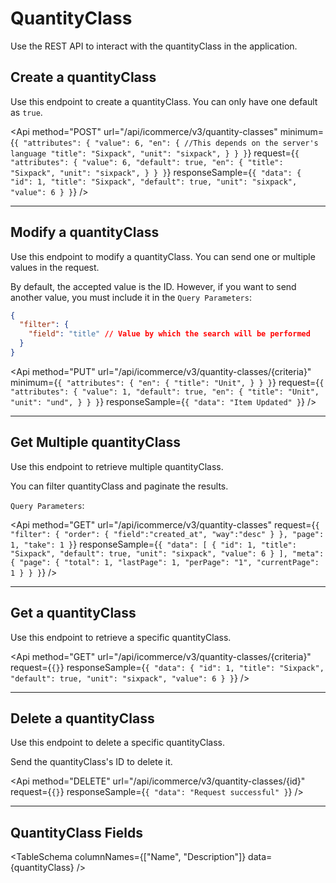 
# QuantityClass
Use the REST API to interact with the quantityClass in the application.

<InfoAboutRequest />
<Cache />

## Create a quantityClass
Use this endpoint to create a quantityClass. You can only have one default as `true`.

<Api
  method="POST"
  url="/api/icommerce/v3/quantity-classes"
  minimum={`{
  "attributes": {
    "value": 6,
    "en": { //This depends on the server's language
      "title": "Sixpack",
      "unit": "sixpack",
    }
  }
}`}
  request={`{
  "attributes": {
    "value": 6,
    "default": true,
    "en": {
      "title": "Sixpack",
      "unit": "sixpack",
    }
  }
}`}
  responseSample={`{
  "data": {
    "id": 1,
    "title": "Sixpack",
    "default": true,
    "unit": "sixpack",
    "value": 6
  }
}`}
/>

---
## Modify a quantityClass

Use this endpoint to modify a quantityClass. You can send one or multiple values in the request.

By default, the accepted value is the ID. However, if you want to send another value, you must include it in the `Query Parameters`:

```json
{
  "filter": {
    "field": "title" // Value by which the search will be performed
  }
}
```

<Api
  method="PUT"
  url="/api/icommerce/v3/quantity-classes/{criteria}"
  minimum={`{
  "attributes": {
    "en": {
      "title": "Unit",
    }
  }
}`}
  request={`{
  "attributes": {
    "value": 1,
    "default": true,
    "en": {
      "title": "Unit",
      "unit": "und",
    }
  }
}`}
  responseSample={`{
  "data": "Item Updated"
}`}
/>

---
## Get Multiple quantityClass

Use this endpoint to retrieve multiple quantityClass.

You can filter quantityClass and paginate the results.

`Query Parameters`:

<Api
  method="GET"
  url="/api/icommerce/v3/quantity-classes"
  request={`{
  "filter": {
    "order": {
      "field":"created_at",
      "way":"desc"
    }
  },
  "page": 1,
  "take": 1
}`}
  responseSample={`{
  "data": [
    {
      "id": 1,
      "title": "Sixpack",
      "default": true,
      "unit": "sixpack",
      "value": 6
    }
  ],
  "meta": {
    "page": {
      "total": 1,
      "lastPage": 1,
      "perPage": "1",
      "currentPage": 1
    }
  }
}`}
/>

---
## Get a quantityClass

Use this endpoint to retrieve a specific quantityClass.

<Api
  method="GET"
  url="/api/icommerce/v3/quantity-classes/{criteria}"
  request={`{}`}
  responseSample={`{
  "data": {
    "id": 1,
    "title": "Sixpack",
    "default": true,
    "unit": "sixpack",
    "value": 6
  }
}`}
/>

---
## Delete a quantityClass

Use this endpoint to delete a specific quantityClass.

Send the quantityClass's ID to delete it.

<Api
  method="DELETE"
  url="/api/icommerce/v3/quantity-classes/{id}"
  request={`{}`}
  responseSample={`{
  "data": "Request successful"
}`}
/>

---
## QuantityClass Fields

<TableSchema columnNames={["Name", "Description"]} data={quantityClass} />

